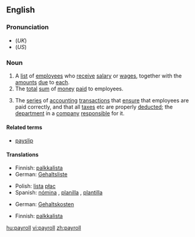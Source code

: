 ==English==

===Pronunciation===
*(''UK'') {{IPA|/ˈpeɪɹəʊl/}}
*(''US'') {{IPA|/ˈpeɪɹoʊl/}}

{{wikipedia}}
===Noun===
{{en-noun}}

# A [[list]] of [[employee]]s who [[receive]] [[salary]] or [[wages]], together with the [[amount]]s [[due]] to [[each]].
# The [[total]] [[sum]] of [[money]] [[paid]] to employees.
#{{computing}} The [[series]] of [[accounting]] [[transaction]]s that [[ensure]] that employees are paid correctly, and that all [[taxes]] etc are properly [[deducted]]; the [[department]] in a [[company]] [[responsible]] for it.

====Related terms====
* [[payslip]]

====Translations====
{{trans-top|list of employees who receive salary or wages, together with the amounts due to each}}
* Finnish: [[palkkalista]]
* German: [[Gehaltsliste]] {{f}}
{{trans-mid}}
* Polish: [[lista]] [[płac]] {{f}}
* Spanish: [[nómina]] {{f}} {{italbrac|Latin America}}, [[planilla]] {{f}} {{italbrac|Central America}}, [[plantilla]] {{f}} {{italbrac|Spain}}
{{trans-bottom}}

{{trans-top|total sum of money paid to employees}}
* German: [[Gehaltskosten]] {{f}}
{{trans-mid}}
{{trans-bottom}}

{{trans-top|series of accounting transactions that ensure that employees are paid correctly}}
* Finnish: [[palkkalista]]
{{trans-mid}}
{{trans-bottom}}

[[hu:payroll]]
[[vi:payroll]]
[[zh:payroll]]